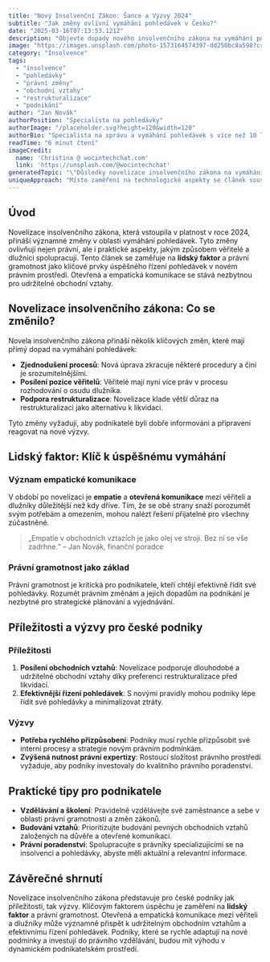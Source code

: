 ```yaml
---
title: "Nový Insolvenční Zákon: Šance a Výzvy 2024"
subtitle: "Jak změny ovlivní vymáhání pohledávek v Česku?"
date: "2025-03-16T07:13:53.121Z"
description: "Objevte dopady nového insolvenčního zákona na vymáhání pohledávek. Klíčové změny a jejich vliv na české podniky."
image: "https://images.unsplash.com/photo-1573164574397-dd250bc8a598?crop=entropy&cs=tinysrgb&fit=max&fm=jpg&ixid=M3w3MjA5MjJ8MHwxfHJhbmRvbXx8fHx8fHx8fDE3NDIxMDkyMzN8&ixlib=rb-4.0.3&q=80&w=1080"
category: "Insolvence"
tags:
  - "insolvence"
  - "pohledávky"
  - "právní změny"
  - "obchodní vztahy"
  - "restrukturalizace"
  - "podnikání"
author: "Jan Novák"
authorPosition: "Specialista na pohledávky"
authorImage: "/placeholder.svg?height=120&width=120"
authorBio: "Specialista na správu a vymáhání pohledávek s více než 10 lety zkušeností v oboru."
readTime: "6 minut čtení"
imageCredit:
  name: 'Christina @ wocintechchat.com'
  link: 'https://unsplash.com/@wocintechchat'
generatedTopic: "\"Důsledky novelizace insolvenčního zákona na vymáhání pohledávek v roce 2024: Příležitosti a výzvy pro české podniky\""
uniqueApproach: "Místo zaměření na technologické aspekty se článek soustředí na lidský faktor a právní gramotnost jako klíčové prvky úspěchu v post-novelačním období. Zdůraznění významu otevřené a empatické komunikace mezi věřiteli a dlužníky představuje nový přístup k tradičním výzvám, podporující vytvoření dlouhodobě udržitelných obchodních vztahů."
---
```


## Úvod

Novelizace insolvenčního zákona, která vstoupila v platnost v roce 2024, přináší významné změny v oblasti vymáhání pohledávek. Tyto změny ovlivňují nejen právní, ale i praktické aspekty, jakým způsobem věřitelé a dlužníci spolupracují. Tento článek se zaměřuje na **lidský faktor** a právní gramotnost jako klíčové prvky úspěšného řízení pohledávek v novém právním prostředí. Otevřená a empatická komunikace se stává nezbytnou pro udržitelné obchodní vztahy.

## Novelizace insolvenčního zákona: Co se změnilo?

Novela insolvenčního zákona přináší několik klíčových změn, které mají přímý dopad na vymáhání pohledávek:

- **Zjednodušení procesů**: Nová úprava zkracuje některé procedury a činí je srozumitelnějšími.
- **Posílení pozice věřitelů**: Věřitelé mají nyní více práv v procesu rozhodování o osudu dlužníka.
- **Podpora restrukturalizace**: Novelizace klade větší důraz na restrukturalizaci jako alternativu k likvidaci.

Tyto změny vyžadují, aby podnikatelé byli dobře informováni a připraveni reagovat na nové výzvy.

## Lidský faktor: Klíč k úspěšnému vymáhání

### Význam empatické komunikace

V období po novelizaci je **empatie** a **otevřená komunikace** mezi věřiteli a dlužníky důležitější než kdy dříve. Tím, že se obě strany snaží porozumět svým potřebám a omezením, mohou nalézt řešení přijatelné pro všechny zúčastněné.

> „Empatie v obchodních vztazích je jako olej ve stroji. Bez ní se vše zadrhne.“ – Jan Novák, finanční poradce

### Právní gramotnost jako základ

Právní gramotnost je kritická pro podnikatele, kteří chtějí efektivně řídit své pohledávky. Rozumět právním změnám a jejich dopadům na podnikání je nezbytné pro strategické plánování a vyjednávání.

## Příležitosti a výzvy pro české podniky

### Příležitosti

1. **Posílení obchodních vztahů**: Novelizace podporuje dlouhodobé a udržitelné obchodní vztahy díky preferenci restrukturalizace před likvidací.
2. **Efektivnější řízení pohledávek**: S novými pravidly mohou podniky lépe řídit své pohledávky a minimalizovat ztráty.

### Výzvy

- **Potřeba rychlého přizpůsobení**: Podniky musí rychle přizpůsobit své interní procesy a strategie novým právním podmínkám.
- **Zvýšená nutnost právní expertizy**: Rostoucí složitost právního prostředí vyžaduje, aby podniky investovaly do kvalitního právního poradenství.

## Praktické tipy pro podnikatele

- **Vzdělávání a školení**: Pravidelně vzdělávejte své zaměstnance a sebe v oblasti právní gramotnosti a změn zákonů.
- **Budování vztahů**: Prioritizujte budování pevných obchodních vztahů založených na důvěře a otevřené komunikaci.
- **Právní poradenství**: Spolupracujte s právníky specializujícími se na insolvenci a pohledávky, abyste měli aktuální a relevantní informace.

## Závěrečné shrnutí

Novelizace insolvenčního zákona představuje pro české podniky jak příležitosti, tak výzvy. Klíčovým faktorem úspěchu je zaměření na **lidský faktor** a právní gramotnost. Otevřená a empatická komunikace mezi věřiteli a dlužníky může významně přispět k udržitelným obchodním vztahům a efektivnímu řízení pohledávek. Podniky, které se rychle adaptují na nové podmínky a investují do právního vzdělávání, budou mít výhodu v dynamickém podnikatelském prostředí.